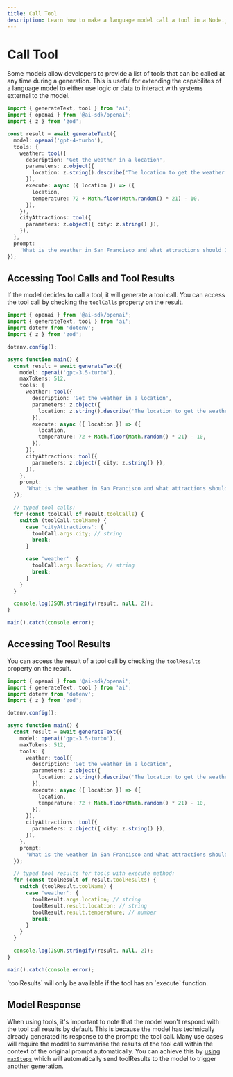 ```yaml
---
title: Call Tool
description: Learn how to make a language model call a tool in a Node.js application.
---
```


# Call Tool

Some models allow developers to provide a list of tools that can be called at any time during a generation.
This is useful for extending the capabilites of a language model to either use logic or data to interact with systems external to the model.

```ts
import { generateText, tool } from 'ai';
import { openai } from '@ai-sdk/openai';
import { z } from 'zod';

const result = await generateText({
  model: openai('gpt-4-turbo'),
  tools: {
    weather: tool({
      description: 'Get the weather in a location',
      parameters: z.object({
        location: z.string().describe('The location to get the weather for'),
      }),
      execute: async ({ location }) => ({
        location,
        temperature: 72 + Math.floor(Math.random() * 21) - 10,
      }),
    }),
    cityAttractions: tool({
      parameters: z.object({ city: z.string() }),
    }),
  },
  prompt:
    'What is the weather in San Francisco and what attractions should I visit?',
});
```

## Accessing Tool Calls and Tool Results

If the model decides to call a tool, it will generate a tool call. You can access the tool call by checking the `toolCalls` property on the result.

```ts highlight="31-44"
import { openai } from '@ai-sdk/openai';
import { generateText, tool } from 'ai';
import dotenv from 'dotenv';
import { z } from 'zod';

dotenv.config();

async function main() {
  const result = await generateText({
    model: openai('gpt-3.5-turbo'),
    maxTokens: 512,
    tools: {
      weather: tool({
        description: 'Get the weather in a location',
        parameters: z.object({
          location: z.string().describe('The location to get the weather for'),
        }),
        execute: async ({ location }) => ({
          location,
          temperature: 72 + Math.floor(Math.random() * 21) - 10,
        }),
      }),
      cityAttractions: tool({
        parameters: z.object({ city: z.string() }),
      }),
    },
    prompt:
      'What is the weather in San Francisco and what attractions should I visit?',
  });

  // typed tool calls:
  for (const toolCall of result.toolCalls) {
    switch (toolCall.toolName) {
      case 'cityAttractions': {
        toolCall.args.city; // string
        break;
      }

      case 'weather': {
        toolCall.args.location; // string
        break;
      }
    }
  }

  console.log(JSON.stringify(result, null, 2));
}

main().catch(console.error);
```

## Accessing Tool Results

You can access the result of a tool call by checking the `toolResults` property on the result.

```ts highlight="31-41"
import { openai } from '@ai-sdk/openai';
import { generateText, tool } from 'ai';
import dotenv from 'dotenv';
import { z } from 'zod';

dotenv.config();

async function main() {
  const result = await generateText({
    model: openai('gpt-3.5-turbo'),
    maxTokens: 512,
    tools: {
      weather: tool({
        description: 'Get the weather in a location',
        parameters: z.object({
          location: z.string().describe('The location to get the weather for'),
        }),
        execute: async ({ location }) => ({
          location,
          temperature: 72 + Math.floor(Math.random() * 21) - 10,
        }),
      }),
      cityAttractions: tool({
        parameters: z.object({ city: z.string() }),
      }),
    },
    prompt:
      'What is the weather in San Francisco and what attractions should I visit?',
  });

  // typed tool results for tools with execute method:
  for (const toolResult of result.toolResults) {
    switch (toolResult.toolName) {
      case 'weather': {
        toolResult.args.location; // string
        toolResult.result.location; // string
        toolResult.result.temperature; // number
        break;
      }
    }
  }

  console.log(JSON.stringify(result, null, 2));
}

main().catch(console.error);
```

<Note>
  `toolResults` will only be available if the tool has an `execute` function.
</Note>

## Model Response

When using tools, it's important to note that the model won't respond with the tool call results by default.
This is because the model has technically already generated its response to the prompt: the tool call.
Many use cases will require the model to summarise the results of the tool call within the context of the original prompt automatically.
You can achieve this by [using `maxSteps`](/examples/node/tools/call-tools-with-automatic-roundtrips)
which will automatically send toolResults to the model to trigger another generation.
